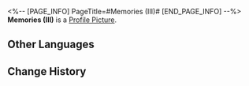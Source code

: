 <%-- [PAGE_INFO]
PageTitle=#Memories (III)#
[END_PAGE_INFO] --%>
{{Stub|Location information}}
{{Item Infobox
|id          = 223372
|image       = Dreamscape Pass Sticker Text.png
|type        = Dreamscape Pass Sticker
|type2       = A Certain Someone's Past Stickers
|invCategory = 
|rarity      = 4
|effect      = Digital stickers that can be used to decorate the pages of the Dreamtour Handbook. They come in many different styles.
|description = 
|source1     = [[Perceive someone's memory about hope]]
}}
{{Description|In that moment before it broke, all the hope I had left drained away.}}
'''Memories (III)''' is a [[Profile Picture]].

==Other Languages==
{{Other Languages
|en   = Memories (III)
|zhs  = 回忆•其三
|zht  = 回憶•其三
|ja   = 記憶・3
|ko   = 기억•3
|es   = Evocación III
|fr   = Souvenirs (III)
|ru   = Воспоминания III
|th   = ความทรงจำ 3
|vi   = Hồi Ức (3)
|de   = Erinnerungen (III)
|id   = Ingatan 3
|pt   = Memórias (III)
}}

==Change History==
{{Change History|2.0}}
